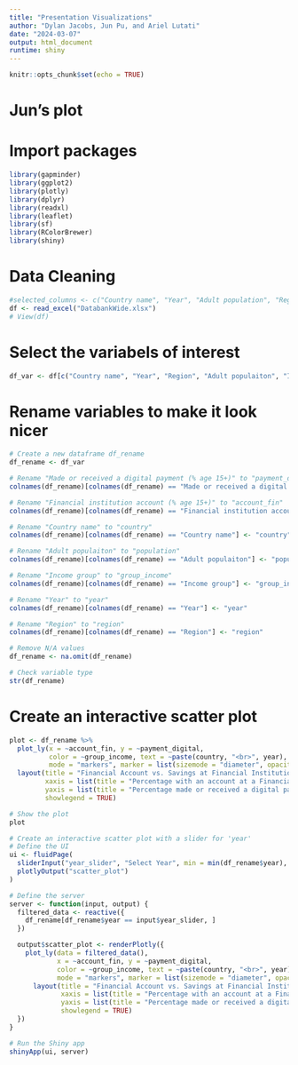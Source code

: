 ```yaml
---
title: "Presentation Visualizations"
author: "Dylan Jacobs, Jun Pu, and Ariel Lutati"
date: "2024-03-07"
output: html_document
runtime: shiny
---
```


```r
knitr::opts_chunk$set(echo = TRUE)
```

# Jun's plot
# Import packages
```r
library(gapminder)
library(ggplot2)
library(plotly)
library(dplyr)
library(readxl)
library(leaflet)
library(sf)
library(RColorBrewer)
library(shiny)
```

# Data Cleaning

```r
#selected_columns <- c("Country name", "Year", "Adult population", "Region", "Income group", "Saved at a financial institution (% age 15+)")
df <- read_excel("DatabankWide.xlsx")
# View(df)
```

# Select the variabels of interest
```r
df_var <- df[c("Country name", "Year", "Region", "Adult populaiton", "Income group", "Made or received a digital payment (% age 15+)", "Financial institution account (% age 15+)")]
```

# Rename variables to make it look nicer
```r
# Create a new dataframe df_rename
df_rename <- df_var

# Rename "Made or received a digital payment (% age 15+)" to "payment_digital"
colnames(df_rename)[colnames(df_rename) == "Made or received a digital payment (% age 15+)"] <- "payment_digital"

# Rename "Financial institution account (% age 15+)" to "account_fin"
colnames(df_rename)[colnames(df_rename) == "Financial institution account (% age 15+)"] <- "account_fin"

# Rename "Country name" to "country"
colnames(df_rename)[colnames(df_rename) == "Country name"] <- "country"

# Rename "Adult populaiton" to "population"
colnames(df_rename)[colnames(df_rename) == "Adult populaiton"] <- "population"

# Rename "Income group" to "group_income"
colnames(df_rename)[colnames(df_rename) == "Income group"] <- "group_income"

# Rename "Year" to "year"
colnames(df_rename)[colnames(df_rename) == "Year"] <- "year"

# Rename "Region" to "region"
colnames(df_rename)[colnames(df_rename) == "Region"] <- "region"

# Remove N/A values
df_rename <- na.omit(df_rename)

```

```r
# Check variable type
str(df_rename)
```

# Create an interactive scatter plot
```r
plot <- df_rename %>%
  plot_ly(x = ~account_fin, y = ~payment_digital, 
          color = ~group_income, text = ~paste(country, "<br>", year),
          mode = "markers", marker = list(sizemode = "diameter", opacity = 0.6)) %>%
  layout(title = "Financial Account vs. Savings at Financial Institution",
         xaxis = list(title = "Percentage with an account at a Financial Institution"),
         yaxis = list(title = "Percentage made or received a digital payment"),
         showlegend = TRUE)

# Show the plot
plot

```

```r
# Create an interactive scatter plot with a slider for 'year'
# Define the UI
ui <- fluidPage(
  sliderInput("year_slider", "Select Year", min = min(df_rename$year), max = max(df_rename$year), value = min(df_rename$year), step = 1),
  plotlyOutput("scatter_plot")
)

# Define the server
server <- function(input, output) {
  filtered_data <- reactive({
    df_rename[df_rename$year == input$year_slider, ]
  })

  output$scatter_plot <- renderPlotly({
    plot_ly(data = filtered_data(),
            x = ~account_fin, y = ~payment_digital,
            color = ~group_income, text = ~paste(country, "<br>", year),
            mode = "markers", marker = list(sizemode = "diameter", opacity = 0.6)) %>%
      layout(title = "Financial Account vs. Savings at Financial Institution",
             xaxis = list(title = "Percentage with an account at a Financial Institution"),
             yaxis = list(title = "Percentage made or received a digital payment"),
             showlegend = TRUE)
  })
}

# Run the Shiny app
shinyApp(ui, server)

```



